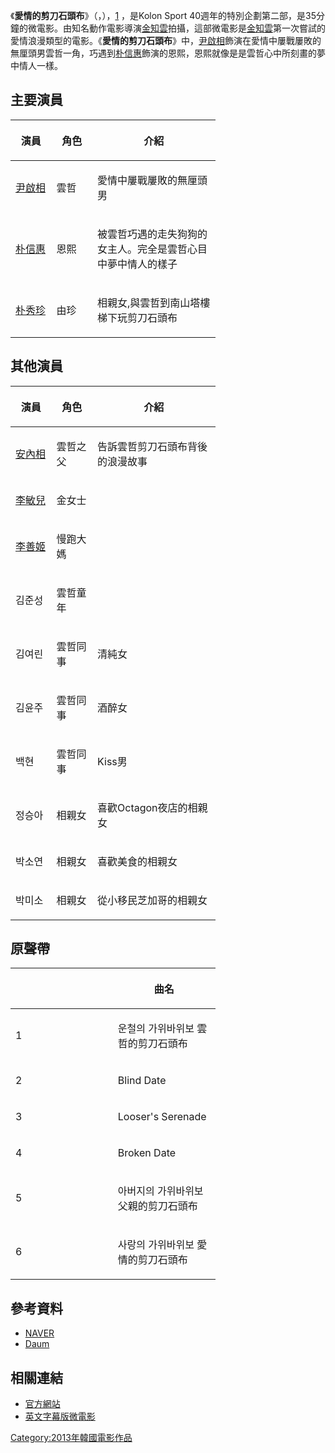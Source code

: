 
{{Infobox Film
|name = 愛情剪刀石頭布
|original_name = {{lang|ko|사랑의 가위바위보}}
|image =  
|caption =
|director = [[金知雲|金知雲]]
|producer =金正華
|writer = [[金知雲|金知雲]]、[[金鐘煥|金鐘煥]]
|starring = {{ubl|[[尹啟相|尹啟相]]|[[朴信惠|朴信惠]]|[[朴秀珍|朴秀珍]]}}
|released= {{KOR}} 2013年4月30日
|runtime = 35分鐘
|country = {{KOR}}
|language = [[韓语|韓语]]
|gross = 
|website =[https://web.archive.org/web/20130515014629/http://www.kolonsport.com/40th/movie/movie02.jsp KOLON SPORT]
|cn_name  = 
|hk_name  =
|tw_name  = 愛情剪刀石頭布
}}
《'''愛情的剪刀石頭布'''》（{{lang-ko|'''사랑의 가위바위보'''}}，{{lang-en|'''''One Perfect Day'''''}}），[http://movie.daum.net/moviedetail/moviedetailMain.do?movieId=78081&t__nil_main=tabName] {{Wayback|url=http://movie.daum.net/moviedetail/moviedetailMain.do?movieId=78081&t__nil_main=tabName |date=20140227033039 }}，是Kolon Sport 40週年的特別企劃第二部，是35分鐘的微電影。由知名動作電影導演[[金知雲|金知雲]]拍攝，這部微電影是[[金知雲|金知雲]]第一次嘗試的愛情浪漫類型的電影。《'''愛情的剪刀石頭布'''》中，[[尹啟相|尹啟相]]飾演在愛情中屢戰屢敗的無厘頭男雲哲一角，巧遇到[[朴信惠|朴信惠]]飾演的恩熙，恩熙就像是是雲哲心中所刻畫的夢中情人一樣。

==主要演員==
{| class="wikitable" width="65%"
|-
! width="15%"|演員 !!width="15%"| 角色 !! 介紹
|-
| [[尹啟相|尹啟相]] || 雲哲 || 愛情中屢戰屢敗的無厘頭男
|-
| [[朴信惠|朴信惠]] ||恩熙 || 被雲哲巧遇的走失狗狗的女主人。完全是雲哲心目中夢中情人的樣子
|-
| [[朴秀珍|朴秀珍]] || 由珍 || 相親女,與雲哲到南山塔樓梯下玩剪刀石頭布
|}
==其他演員==
{| class="wikitable" width="65%"
|-
! width="15%"|演員 !! width="15%"|角色 !! 介紹
|-
| [[安內相|安內相]] || 雲哲之父 || 告訴雲哲剪刀石頭布背後的浪漫故事
|-
| [[李敏兒|李敏兒]] ||金女士 || 
|-
| [[李善姬|李善姬]] ||慢跑大媽 || 
|-
|김준성||雲哲童年 ||
|-
|김여린||雲哲同事 ||清純女
|-
|김윤주|| 雲哲同事||酒醉女
|-
|백현||雲哲同事||Kiss男
|-
|정승아||相親女||喜歡Octagon夜店的相親女
|-
|박소연||相親女||喜歡美食的相親女
|-
|박미소||相親女 ||從小移民芝加哥的相親女

|}

==原聲帶==
{| class="wikitable" width="65%"
|-
!width="5%"|  !! 曲名 
|-
| 1 || 운철의 가위바위보 雲哲的剪刀石頭布
|-
|2||Blind Date
|-
|3||Looser's Serenade
|-
|4||Broken Date
|-
|5||아버지의 가위바위보 父親的剪刀石頭布
|-
|6||사랑의 가위바위보 愛情的剪刀石頭布
|}

==參考資料==
*[http://movie.naver.com/movie/bi/mi/basic.nhn?code=105854 NAVER] {{Wayback|url=http://movie.naver.com/movie/bi/mi/basic.nhn?code=105854 |date=20180201062151 }}
*[http://movie.daum.net/moviedetail/moviedetailMain.do?movieId=78081&t__nil_main=tabName Daum] {{Wayback|url=http://movie.daum.net/moviedetail/moviedetailMain.do?movieId=78081&t__nil_main=tabName |date=20140227033039 }}

==相關連結==
*[https://web.archive.org/web/20130515014629/http://www.kolonsport.com/40th/movie/movie02.jsp 官方網站]
*[http://www.youtube.com/watch?v=pQZEliPEnLs&feature=youtu.be 英文字幕版微電影] {{Wayback|url=http://www.youtube.com/watch?v=pQZEliPEnLs&feature=youtu.be |date=20140301164356 }}

{{Kim Jee-woon}}
{{DEFAULTSORT:One Perfect Day}}
[[Category:2013年韓國電影作品|Category:2013年韓國電影作品]]